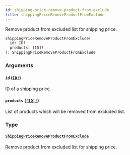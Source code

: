 ```yaml
---
id: shipping-price-remove-product-from-exclude
title: shippingPriceRemoveProductFromExclude
---
```


Remove product from excluded list for shipping price.

```graphql
shippingPriceRemoveProductFromExclude(
  id: ID!
  products: [ID]!
): ShippingPriceRemoveProductFromExclude

```

### Arguments

#### `id` ([`ID!`](/docs/developer/api-reference/scalars/id))

ID of a shipping price.

#### `products` ([`[ID]!`](/docs/developer/api-reference/scalars/id))

List of products which will be removed from excluded list.

### Type

#### [`ShippingPriceRemoveProductFromExclude`](/docs/developer/api-reference/objects/shipping-price-remove-product-from-exclude)

Remove product from excluded list for shipping price.
